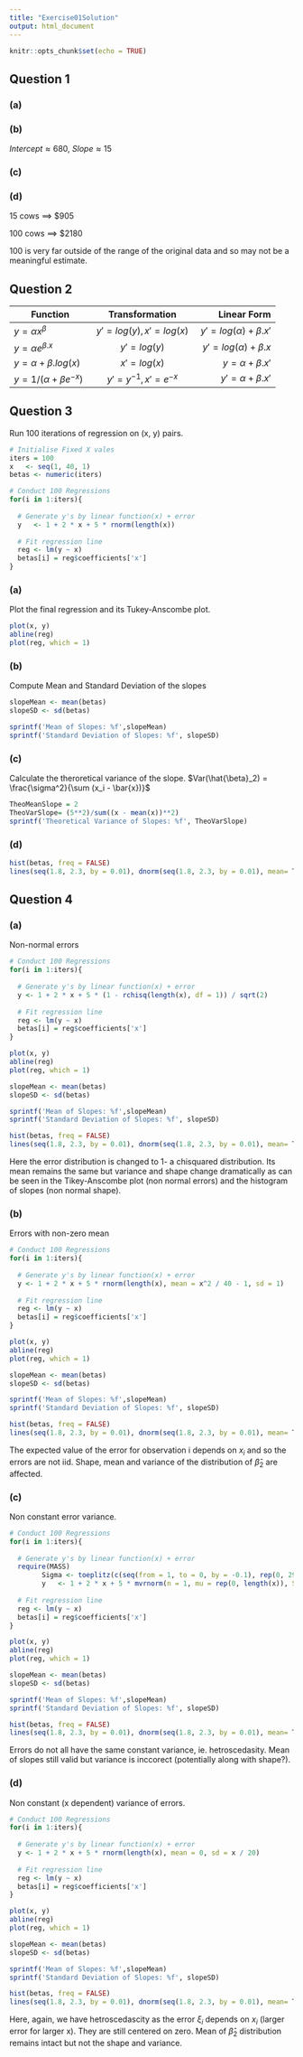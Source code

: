 ```yaml
---
title: "Exercise01Solution"
output: html_document
---
```


```r
knitr::opts_chunk$set(echo = TRUE)
```

## Question 1

### (a)

### (b)

$Intercept \approx 680$, $Slope \approx 15$

### (c) 

### (d) 

15 cows $\implies$ \$905 

100 cows $\implies$ \$2180

100 is very far outside of the range of the original data and so may not be a meaningful estimate.


## Question 2

| Function      | Transformation | Linear Form  |
| ------------- |:--------------:| ------------:|
| $y = \alpha x^\beta$      | $y' = log(y), x' = log(x)$  | $y' = log(\alpha) + \beta.x'$        |
| $y = \alpha e^{\beta.x}$     | $y' = log(y)$       |   $y' = log(\alpha) + \beta.x$        |
| $y = \alpha + \beta.log(x)$ | $x' = log(x)$      |    $y = \alpha + \beta.x'$        |
| $y = 1/(\alpha + \beta e^{-x})$ | $y' = y^{-1}, x' = e^{-x}$ | $y' = \alpha + \beta.x'$


## Question 3

Run 100 iterations of regression on (x, y) pairs.
```r

# Initialise Fixed X vales
iters = 100
x   <- seq(1, 40, 1)  
betas <- numeric(iters)

# Conduct 100 Regressions
for(i in 1:iters){
  
  # Generate y's by linear function(x) + error
  y   <- 1 + 2 * x + 5 * rnorm(length(x)) 
  
  # Fit regression line
  reg <- lm(y ~ x)
  betas[i] = reg$coefficients['x']
}

```

### (a) 
Plot the final regression and its Tukey-Anscombe plot.
```r
plot(x, y)
abline(reg)
plot(reg, which = 1)
```


### (b)
Compute Mean and Standard Deviation of the slopes
```r
slopeMean <- mean(betas)
slopeSD <- sd(betas)

sprintf('Mean of Slopes: %f',slopeMean)
sprintf('Standard Deviation of Slopes: %f', slopeSD)

```

### (c)

Calculate the theroretical variance of the slope.
$Var(\hat{\beta}_2) = \frac{\sigma^2}{\sum (x_i - \bar{x})}$

```r
TheoMeanSlope = 2
TheoVarSlope= (5**2)/sum((x - mean(x))**2)
sprintf('Theoretical Variance of Slopes: %f', TheoVarSlope)

```


### (d)
```r

hist(betas, freq = FALSE)
lines(seq(1.8, 2.3, by = 0.01), dnorm(seq(1.8, 2.3, by = 0.01), mean= TheoMeanSlope, sd = sqrt(TheoVarSlope)))

```


## Question 4

### (a)
Non-normal errors

```r

# Conduct 100 Regressions
for(i in 1:iters){
  
  # Generate y's by linear function(x) + error
  y <- 1 + 2 * x + 5 * (1 - rchisq(length(x), df = 1)) / sqrt(2)
  
  # Fit regression line
  reg <- lm(y ~ x)
  betas[i] = reg$coefficients['x']
}

plot(x, y)
abline(reg)
plot(reg, which = 1)

slopeMean <- mean(betas)
slopeSD <- sd(betas)

sprintf('Mean of Slopes: %f',slopeMean)
sprintf('Standard Deviation of Slopes: %f', slopeSD)

hist(betas, freq = FALSE)
lines(seq(1.8, 2.3, by = 0.01), dnorm(seq(1.8, 2.3, by = 0.01), mean= TheoMeanSlope, sd = sqrt(TheoVarSlope)))


```

Here the error distribution is changed to 1- a chisquared distribution. Its mean remains the same but variance and shape change dramatically as can be seen in the Tikey-Anscombe plot (non normal errors) and the histogram of slopes (non normal shape).

### (b)
Errors with non-zero mean

```r

# Conduct 100 Regressions
for(i in 1:iters){
  
  # Generate y's by linear function(x) + error
  y <- 1 + 2 * x + 5 * rnorm(length(x), mean = x^2 / 40 - 1, sd = 1)
  
  # Fit regression line
  reg <- lm(y ~ x)
  betas[i] = reg$coefficients['x']
}

plot(x, y)
abline(reg)
plot(reg, which = 1)

slopeMean <- mean(betas)
slopeSD <- sd(betas)

sprintf('Mean of Slopes: %f',slopeMean)
sprintf('Standard Deviation of Slopes: %f', slopeSD)

hist(betas, freq = FALSE)
lines(seq(1.8, 2.3, by = 0.01), dnorm(seq(1.8, 2.3, by = 0.01), mean= TheoMeanSlope, sd = sqrt(TheoVarSlope)))


```

The expected value of the error for observation i depends on $x_i$ and so the errors are not iid. Shape, mean and variance of the distribution of $\hat{\beta}_2$ are affected.


### (c)

Non constant error variance.

```r

# Conduct 100 Regressions
for(i in 1:iters){
  
  # Generate y's by linear function(x) + error
  require(MASS)
        Sigma <- toeplitz(c(seq(from = 1, to = 0, by = -0.1), rep(0, 29)))
        y   <- 1 + 2 * x + 5 * mvrnorm(n = 1, mu = rep(0, length(x)), Sigma = Sigma)
  
  # Fit regression line
  reg <- lm(y ~ x)
  betas[i] = reg$coefficients['x']
}

plot(x, y)
abline(reg)
plot(reg, which = 1)

slopeMean <- mean(betas)
slopeSD <- sd(betas)

sprintf('Mean of Slopes: %f',slopeMean)
sprintf('Standard Deviation of Slopes: %f', slopeSD)

hist(betas, freq = FALSE)
lines(seq(1.8, 2.3, by = 0.01), dnorm(seq(1.8, 2.3, by = 0.01), mean= TheoMeanSlope, sd = sqrt(TheoVarSlope)))


```

Errors do not all have the same constant variance, ie. hetroscedasity. Mean of slopes still valid but variance is inccorect (potentially along with shape?).

### (d)

Non constant (x dependent) variance of errors.

```r

# Conduct 100 Regressions
for(i in 1:iters){
  
  # Generate y's by linear function(x) + error
  y <- 1 + 2 * x + 5 * rnorm(length(x), mean = 0, sd = x / 20)
  
  # Fit regression line
  reg <- lm(y ~ x)
  betas[i] = reg$coefficients['x']
}

plot(x, y)
abline(reg)
plot(reg, which = 1)

slopeMean <- mean(betas)
slopeSD <- sd(betas)

sprintf('Mean of Slopes: %f',slopeMean)
sprintf('Standard Deviation of Slopes: %f', slopeSD)

hist(betas, freq = FALSE)
lines(seq(1.8, 2.3, by = 0.01), dnorm(seq(1.8, 2.3, by = 0.01), mean= TheoMeanSlope, sd = sqrt(TheoVarSlope)))


```

Here, again, we have hetroscedascity as the error $\xi_i$ depends on $x_i$ (larger error for larger x). They are still centered on zero. Mean of $\hat{\beta}_2$ distribution remains intact but not the shape and variance.



